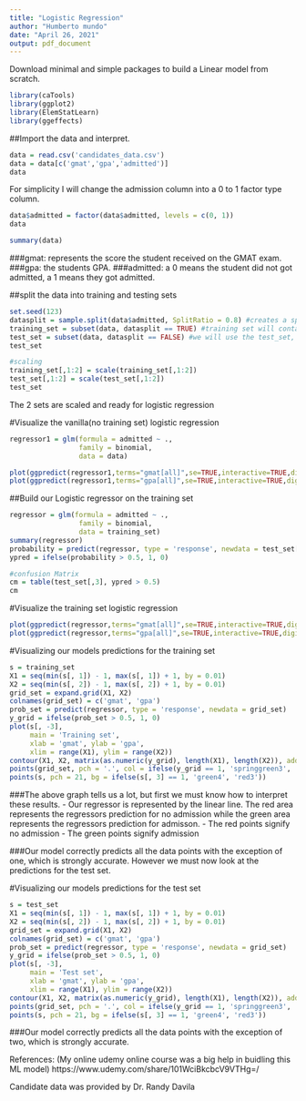---
title: "Logistic Regression"
author: "Humberto mundo"
date: "April 26, 2021"
output: pdf_document
---
Download minimal and simple packages to build a Linear model from scratch.
```{r}
library(caTools)
library(ggplot2)
library(ElemStatLearn)
library(ggeffects)
```

##Import the data and interpret.
```{r}
data = read.csv('candidates_data.csv')
data = data[c('gmat','gpa','admitted')]
data
```
For simplicity I will change the admission column into a 0 to 1 factor type column.
```{r}
data$admitted = factor(data$admitted, levels = c(0, 1))
data
```

```{r}
summary(data)
```

###gmat: represents the score the student received on the GMAT exam.
###gpa: the students GPA.
###admitted: a 0 means the student did not got admitted, a 1 means they got admitted.

##split the data into training and testing sets
```{r}
set.seed(123)
datasplit = sample.split(data$admitted, SplitRatio = 0.8) #creates a split within the data of .80
training_set = subset(data, datasplit == TRUE) #training set will contain .8 of the data
test_set = subset(data, datasplit == FALSE) #we will use the test_set, which contains .20 of the split, to test the training data
test_set
```


```{r}
#scaling
training_set[,1:2] = scale(training_set[,1:2])
test_set[,1:2] = scale(test_set[,1:2])
test_set
```
The 2 sets are scaled and ready for logistic regression


#Visualize the vanilla(no training set) logistic regression
```{r}
regressor1 = glm(formula = admitted ~ .,
                 family = binomial,
                 data = data)

plot(ggpredict(regressor1,terms="gmat[all]",se=TRUE,interactive=TRUE,digits=3))
plot(ggpredict(regressor1,terms="gpa[all]",se=TRUE,interactive=TRUE,digits=3))
```


##Build our Logistic regressor on the training set
```{r}
regressor = glm(formula = admitted ~ .,
                 family = binomial,
                 data = training_set)
summary(regressor)
probability = predict(regressor, type = 'response', newdata = test_set[,1:2])
ypred = ifelse(probability > 0.5, 1, 0)

#confusion Matrix
cm = table(test_set[,3], ypred > 0.5)
cm
```

#Visualize the training set logistic regression
```{r}
plot(ggpredict(regressor,terms="gmat[all]",se=TRUE,interactive=TRUE,digits=3))
plot(ggpredict(regressor,terms="gpa[all]",se=TRUE,interactive=TRUE,digits=3))
```
#Visualizing our models predictions for the training set
```{r}
s = training_set
X1 = seq(min(s[, 1]) - 1, max(s[, 1]) + 1, by = 0.01)
X2 = seq(min(s[, 2]) - 1, max(s[, 2]) + 1, by = 0.01)
grid_set = expand.grid(X1, X2)
colnames(grid_set) = c('gmat', 'gpa')
prob_set = predict(regressor, type = 'response', newdata = grid_set)
y_grid = ifelse(prob_set > 0.5, 1, 0)
plot(s[, -3],
     main = 'Training set',
     xlab = 'gmat', ylab = 'gpa',
     xlim = range(X1), ylim = range(X2))
contour(X1, X2, matrix(as.numeric(y_grid), length(X1), length(X2)), add = TRUE)
points(grid_set, pch = '.', col = ifelse(y_grid == 1, 'springgreen3', 'tomato'))
points(s, pch = 21, bg = ifelse(s[, 3] == 1, 'green4', 'red3'))
```
###The above graph tells us a lot, but first we must know how to interpret these results.
- Our regressor is represented by the linear line. The red area represents the regressors prediction for no admission while the green area represents the regressors prediction for admisson.
- The red points signify no admission
- The green points signify admission

###Our model correctly predicts all the data points with the exception of one, which is strongly accurate. However we must now look at the predictions for the test set.

#Visualizing our models predictions for the test set
```{r}
s = test_set
X1 = seq(min(s[, 1]) - 1, max(s[, 1]) + 1, by = 0.01)
X2 = seq(min(s[, 2]) - 1, max(s[, 2]) + 1, by = 0.01)
grid_set = expand.grid(X1, X2)
colnames(grid_set) = c('gmat', 'gpa')
prob_set = predict(regressor, type = 'response', newdata = grid_set)
y_grid = ifelse(prob_set > 0.5, 1, 0)
plot(s[, -3],
     main = 'Test set',
     xlab = 'gmat', ylab = 'gpa',
     xlim = range(X1), ylim = range(X2))
contour(X1, X2, matrix(as.numeric(y_grid), length(X1), length(X2)), add = TRUE)
points(grid_set, pch = '.', col = ifelse(y_grid == 1, 'springgreen3', 'tomato'))
points(s, pch = 21, bg = ifelse(s[, 3] == 1, 'green4', 'red3'))
```
###Our model correctly predicts all the data points with the exception of two, which is strongly accurate.


References:
(My online udemy online course was a big help in buidling this ML model)
https://www.udemy.com/share/101WciBkcbcV9VTHg=/

Candidate data was provided by Dr. Randy Davila


